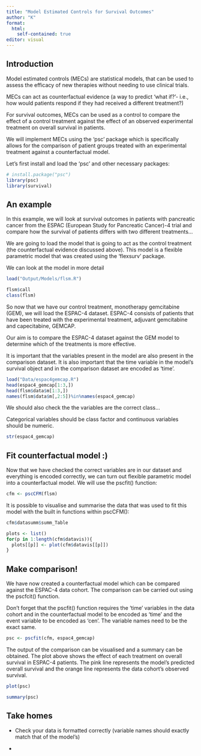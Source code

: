 ```yaml
---
title: "Model Estimated Controls for Survival Outcomes"
author: "K"
format: 
  html:
    self-contained: true
editor: visual
---
```


## Introduction

Model estimated controls (MECs) are statistical models, that can be used to assess the efficacy of new therapies without needing to use clinical trials.

MECs can act as counterfactual evidence (a way to predict 'what if?'- i.e., how would patients respond if they had received a different treatment?)

For survival outcomes, MECs can be used as a control to compare the effect of a control treatment against the effect of an observed experimental treatment on overall survival in patients.

We will implement MECs using the 'psc' package which is specifically allows for the comparison of patient groups treated with an experimental treatment against a counterfactual model.

Let's first install and load the 'psc' and other necessary packages:

```r
# install.package("psc")
library(psc)
library(survival)
```

## An example

In this example, we will look at survival outcomes in patients with pancreatic cancer from the ESPAC (European Study for Pancreatic Cancer)-4 trial and compare how the survival of patients differs with two different treatments...

We are going to load the model that is going to act as the control treatment (the counterfactual evidence discussed above). This model is a flexible parametric model that was created using the 'flexsurv' package.

We can look at the model in more detail

```r
load("Output/Models/flsm.R")

flsm$call
class(flsm)
```

So now that we have our control treatment, monotherapy gemcitabine (GEM), we will load the ESPAC-4 dataset. ESPAC-4 consists of patients that have been treated with the experimental treatment, adjuvant gemcitabine and capecitabine, GEMCAP.

Our aim is to compare the ESPAC-4 dataset against the GEM model to determine which of the treatments is more effective.

It is important that the variables present in the model are also present in the comparison dataset. It is also important that the time variable in the model's survival object and in the comparison dataset are encoded as 'time'.

```r

load("Data/espac4gemcap.R")
head(espac4_gemcap[1:3,])
head(flsm$data$m[1:3,])
names(flsm$data$m[,2:5])%in%names(espac4_gemcap)

```

We should also check the the variables are the correct class...

Categorical variables should be class factor and continuous variables should be numeric.

```r
str(espac4_gemcap)
```

## Fit counterfactual model :)

Now that we have checked the correct variables are in our dataset and everything is encoded correctly, we can turn out flexible parametric model into a counterfactual model. We will use the pscfit() function:

```r
cfm <- pscCFM(flsm)

```

It is possible to visualise and summarise the data that was used to fit this model with the built in functions within pscCFM():

```r
cfm$datasumm$summ_Table

plots <- list()
for(p in 1:length(cfm$datavis)){
  plots[[p]] <- plot(cfm$datavis[[p]])
}

```

## Make comparison!

We have now created a counterfactual model which can be compared against the ESPAC-4 data cohort. The comparison can be carried out using the pscfcit() function.

Don't forget that the pscfit() function requires the 'time' variables in the data cohort and in the counterfactual model to be encoded as 'time' and the event variable to be encoded as 'cen'. The variable names need to be the exact same.

```r
psc <- pscfit(cfm, espac4_gemcap)
```

The output of the comparison can be visualised and a summary can be obtained. The plot above shows the effect of each treatment on overall survival in ESPAC-4 patients. The pink line represents the model's predicted overall survival and the orange line represents the data cohort's observed survival.

```r
plot(psc)

summary(psc)
```

## Take homes

-   Check your data is formatted correctly (variable names should exactly match that of the model's)

-   
